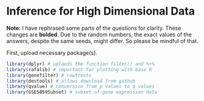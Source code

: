 # Inference for High Dimensional Data

**Note:** I have rephrased some parts of the questions for clarity. These changes are **bolded**. Due to the random numbers, the exact values of the answers, despite the same seeds, might differ. So please be mindful of that.

First, upload necessary package(s).

```r
library(dplyr) # uplaods the function filter() and %>%
library(rafalib) # important for plotting with base R
library(genefilter) # rowttests
library(devtools) # allows download from github
library(qvalue) # conversion from p values to q values
library(GSE5859Subset) # subset of gene expression data
```
